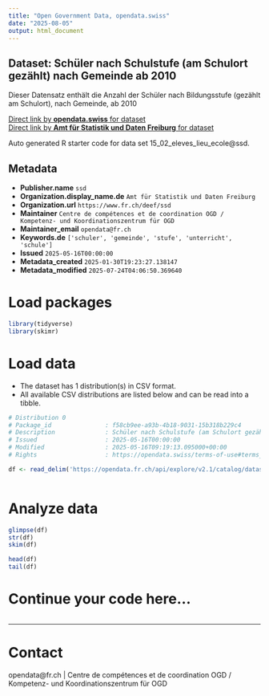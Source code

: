```yaml
---
title: "Open Government Data, opendata.swiss"
date: "2025-08-05"
output: html_document
---
```


## Dataset: Schüler nach Schulstufe (am Schulort gezählt) nach Gemeinde ab 2010

Dieser Datensatz enthält die Anzahl der Schüler nach Bildungsstufe (gezählt am Schulort), nach Gemeinde, ab 2010

[Direct link by **opendata.swiss** for dataset](https://opendata.swiss/de/dataset/schuler-nach-schulstufe-am-schulort-gezahlt-nach-gemeinde-ab-2010)<br>
[Direct link by **Amt für Statistik und Daten Freiburg** for dataset](https://opendata.fr.ch/explore/dataset/15_02_eleves_lieu_ecole/)

Auto generated R starter code for data set 15_02_eleves_lieu_ecole@ssd.

## Metadata

- **Publisher.name** `ssd`
- **Organization.display_name.de** `Amt für Statistik und Daten Freiburg`
- **Organization.url** `https://www.fr.ch/deef/ssd`
- **Maintainer** `Centre de compétences et de coordination OGD / Kompetenz- und Koordinationszentrum für OGD`
- **Maintainer_email** `opendata@fr.ch`
- **Keywords.de** `['schuler', 'gemeinde', 'stufe', 'unterricht', 'schule']`
- **Issued** `2025-05-16T00:00:00`
- **Metadata_created** `2025-01-30T19:23:27.138147`
- **Metadata_modified** `2025-07-24T04:06:50.369640`


# Load packages

```r

library(tidyverse)
library(skimr)

```

# Load data

-   The dataset has 1 distribution(s) in CSV format.
-   All available CSV distributions are listed below and can be read into a tibble.

```r

# Distribution 0
# Package_id               : f58cb9ee-a93b-4b18-9031-15b318b229c4
# Description              : Schüler nach Schulstufe (am Schulort gezählt) nach Gemeinde ab 2010 (csv)
# Issued                   : 2025-05-16T00:00:00
# Modified                 : 2025-05-16T09:19:13.095000+00:00
# Rights                   : https://opendata.swiss/terms-of-use#terms_by

df <- read_delim('https://opendata.fr.ch/api/explore/v2.1/catalog/datasets/15_02_eleves_lieu_ecole/exports/csv?use_labels=true')



```

# Analyze data

```r

glimpse(df)
str(df)
skim(df)

head(df)
tail(df)

```

# Continue your code here...

```r

```

------------------------------------------------------------------------

# Contact

opendata@fr.ch | Centre de compétences et de coordination OGD / Kompetenz- und Koordinationszentrum für OGD

